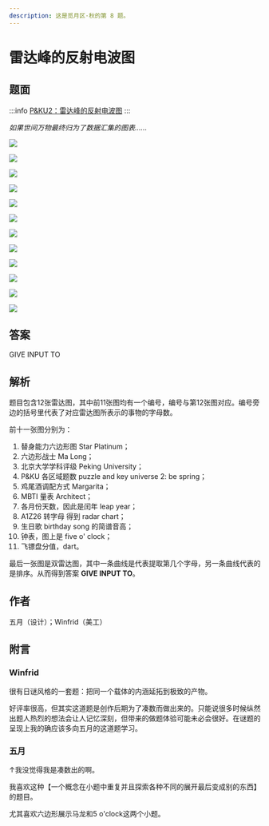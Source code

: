 ```yaml
---
description: 这是觅月区·秋的第 8 题。
---
```


# 雷达峰的反射电波图

## 题面

:::info
[P\&KU2：雷达峰的反射电波图](https://pnku2.pkupuzzle.art/#/game/miyue/autumn_08)
:::

_如果世间万物最终归为了数据汇集的图表……_

![](./15-lei-da-feng-de-fan-she-dian-bo-tu.assets/image_1.webp)

![](./15-lei-da-feng-de-fan-she-dian-bo-tu.assets/image_2.webp)

![](./15-lei-da-feng-de-fan-she-dian-bo-tu.assets/image_3.webp)

![](./15-lei-da-feng-de-fan-she-dian-bo-tu.assets/image_4.webp)

![](./15-lei-da-feng-de-fan-she-dian-bo-tu.assets/image_5.webp)

![](./15-lei-da-feng-de-fan-she-dian-bo-tu.assets/image_6.webp)

![](./15-lei-da-feng-de-fan-she-dian-bo-tu.assets/image_7.webp)

![](./15-lei-da-feng-de-fan-she-dian-bo-tu.assets/image_8.webp)

![](./15-lei-da-feng-de-fan-she-dian-bo-tu.assets/image_9.webp)

![](./15-lei-da-feng-de-fan-she-dian-bo-tu.assets/image_10.webp)

![](./15-lei-da-feng-de-fan-she-dian-bo-tu.assets/image_11.webp)

![](./15-lei-da-feng-de-fan-she-dian-bo-tu.assets/image_12.webp)

## 答案

GIVE INPUT TO

## 解析

题目包含12张雷达图，其中前11张图均有一个编号，编号与第12张图对应。编号旁边的括号里代表了对应雷达图所表示的事物的字母数。

前十一张图分别为：

1. 替身能力六边形图 Star Platinum；
2. 六边形战士 Ma Long；
3. 北京大学学科评级 Peking University；
4. P\&KU 各区域题数 puzzle and key universe 2: be spring；
5. 鸡尾酒调配方式 Margarita；
6. MBTI 量表 Architect；
7. 各月份天数，因此是闰年 leap year；
8. A1Z26 转字母 得到 radar chart；
9. 生日歌 birthday song 的简谱音高；
10. 钟表，图上是 five o' clock；
11. 飞镖盘分值，dart。

最后一张图是双雷达图，其中一条曲线是代表提取第几个字母，另一条曲线代表的是排序。从而得到答案 **GIVE INPUT TO**。

## 作者

五月（设计）；Winfrid（美工）

## 附言

### Winfrid

很有日谜风格的一套题：把同一个载体的内涵延拓到极致的产物。

好评率很高，但其实这道题是创作后期为了凑数而做出来的。只能说很多时候纵然出题人热烈的想法会让人记忆深刻，但带来的做题体验可能未必会很好。在谜题的呈现上我的确应该多向五月的这道题学习。

### 五月

↑我没觉得我是凑数出的啊。

我喜欢这种【一个概念在小题中重复并且探索各种不同的展开最后变成别的东西】的题目。

尤其喜欢六边形展示马龙和5 o'clock这两个小题。
